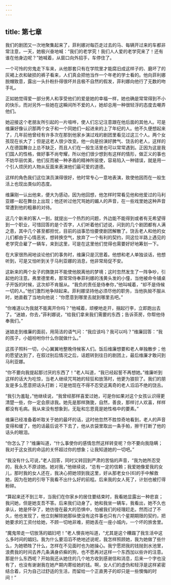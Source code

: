 ```yaml
---
---
---
```

title: 第七章
---




我们的剧团又一次地聚集起来了，菲利娜对每匹走过去的马、每辆开过来的车都非常注意，一天，她极兴奋地喊：“我们的老学究！我们人人爱的老学究来了！还有谁在他身边呢？”她喊着，从窗口向外招手，车停住了。

一个可怜的穷鬼走下车来，从他那套只有在学院里才能腐旧成这样子的、磨坏了的灰褐上衣和破损的裤子看来，人们真会把他当作一个年老的学士看的。他向菲利娜脱帽致意，露出一头扑粉扑得很坏并且极不自然的假发，菲利娜向他行了无数的吻手礼。

正如她觉得爱一部分男人和享受他们的爱是她的幸福一样，她也确是常常得到不小的快乐，而对另外一些她在这瞬间所不爱的人，她却总用一种很轻浮的态度去嘲弄他们。

她迎接这个老朋友所引起的一片喧哗，使人们忘记注意跟在他后面的其他人。可是维廉好像认识那两个女子和一个同她们一起进来的上了年纪的人。他不久便想起来了，几年前他曾经有许多次在那到他家乡演过戏的剧团里看见过这三个人。两个女孩现在长大了；但是这老人很少改变。他一向是扮演好脾气、饶舌的老人，这样的人在德国舞台上总不缺乏，而且人们在一般生活里也可以常常遇到。正因为这是我们国人的性格，做好事不尚夸耀，所以他们很少想到有这样的情形，做正义的事也不妨华丽优美，他们反而被一种矛盾的精神所驱使，容易陷入一种错误，就是用一个引人烦厌的人物从反面来表演他们最可爱的道德。

这样的角色我们这位演员演得很好，他时常专心一意地表演，致使他因而在一般生活上也现出类似的态度。

维廉刚一认出他来，便大为感动，因为他回想，他怎样时常看见他和他爱过的马利亚娜一起在舞台上出现；他还听过他咒骂她的媚人的声音，在一些戏里她这种声音常遭到他的粗暴的对待。

这几个新来的客人一到，就提出一个热烈的问题，外边能不能得到或者有无希望得到一个职业，可惜回答的是个否字，人们听着他们述说，问到的几个剧团都有人满之患，其中几个甚至都担忧，目前的战事恐怕要使剧团解散了。饶舌老人和他的女儿们都由于心情恶劣，想转换空气，放弃了一个有利的契约，同这位半路上遇见的老学究合雇了一辆车，来到这里，可是在这里他们觉得也需要好好地筹划一下。

在大家很热闹地谈论他们的事务时，维廉只是沉思着。他想和老人单独谈话，他想听到，可是又怕听到关于马利亚娜的消息，他非常局促不安。

这新来的两个女子的旖旎并不能使他脱离他的梦境；这时忽然发生了一阵争吵，引起他的注意。弗里德里希，那常常侍奉菲利娜的浅黄头发的小僮，当他被命令铺桌子开饭的时候，这次却不肯服从。“我负的责任是侍奉你，”他叫喊着，“却不是侍候一切的人。”他们激烈地争辩起来。菲利娜坚持他必须尽他的职务，当他执拗不服从时，她直截了当地向他说：“你愿意到哪里去就到哪里去吧。”

“你难道以为我就不能离开你吗？”他喊着，顽梗地走开，捆起行李，立即跑出去了。“迷娘，你去，”菲利娜说，“给我们拿来我们需要的东西；告诉茶房，你帮他侍奉我们。”

迷娘走到维廉的面前，用简洁的语气问：“我应该吗？我可以吗？”维廉回答：“我的孩子，小姐吩咐你什么你就做什么。”

这孩子照料一切，小心翼翼地整晚侍候客人们。饭后维廉想要和老人单独散步；他的愿望达到了，在叙过别后情况之后，话题转到往日的剧团上，最后维廉才敢问到马利亚娜。

“你不要向我提起那讨厌的东西了！”老人叫道，“我已经起誓不再想她。”维廉听到这样的话大为吃惊，当老人继续咒骂她的轻狂和放荡时，他更为狼狈了。我们的朋友是多么愿意把话头打断；可是他现在不得不忍受这离奇的老人滔滔不绝的饶舌。

“我引为羞耻，”他继续说，“我曾经那样喜爱过她，可是你如果对这个女孩认识得更清楚一些，你一定会原谅我。她先是那样旖旎，自然，善良，那样讨人欢喜，样样都没有毛病。我从来没有想象到，无耻和忘恩竟是她性格中的要素。”

维廉已经准备着听取关于她的最坏的话，这时他忽然不胜惊奇地看到，老人的声音变得和缓了，他的话最后说不下去了，他从衣袋里取出一条手帕，擦干打断了他的话头的眼泪。

“你怎么了？”维廉叫道，“什么事使你的感情忽然这样转变呢？你不要向我隐瞒；我对于这女孩的命运的关怀超过你的想象；让我知道她的一切吧。”

“我没有什么可说，”老人回答，同时又转回到严肃的苦恼的声音，“我为她所忍受的，我永久不原谅她。她对我，”他继续说，“总有一定的信赖；我爱她像爱我的女儿，那时我的女人还在，我决心把她领到我这里，好从那老女仆[6]的手中解救她，因为在她的引导下我看不出什么好的前程。后来我的女人死了，计划也被打得粉碎。

“算起来还不到三年，当我们在你家乡的居住要结束时，我看她显露出一种悲哀；我问她，但是她支吾不答。后来我们动身了。她和我坐一辆车，我看出，她不久也承认，她是怀孕了，她彷徨在最大的恐惧中，怕被我们的经理赶走。然而过了不久，他也发现了，他立刻解除她那纵使没有这件事也只有六个星期期限的契约，把她要求的工资付给她，不顾一切地非难，把她丢在一座小城内，一个坏的旅舍里。

“魔鬼带走一切放荡的娼妇吧！”老人懊丧地叫道，“尤其是这个糟蹋了我生活中这么多时间的娼妇。我为什么要滔滔不绝地述说呢，我怎样照顾她，我为她做了些什么，为她牺牲了什么，怎样在不见面时也为她操心。我宁愿把我的钱抛到水池里，浪费我的时间去养几条满身疥癣的狗，也不愿再对这样一个东西加以些许的注意。那是什么东西呢？开始我还从她住的几个地方收到感谢信和消息，后来一个字也没有了，也没有谢谢我在她产期内寄给她的钱。啊，女人们的虚伪和轻浮是这样紧密结合着，只为自己过舒适的生活，而留给一个正直男子的却只是一些懊悔的时间！”